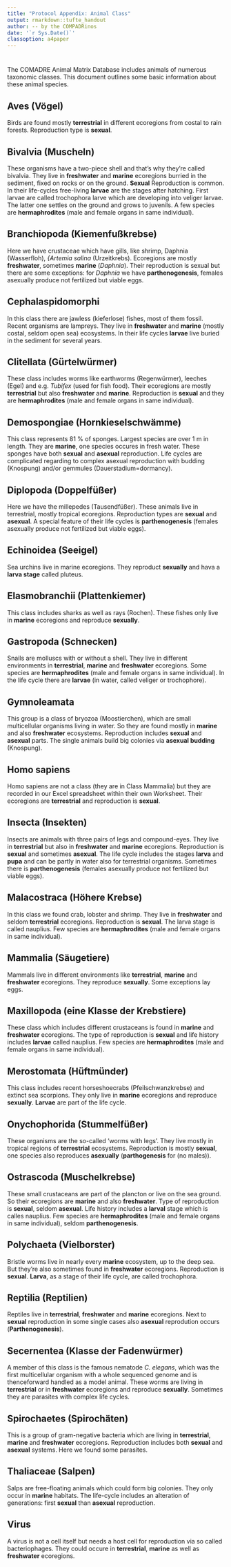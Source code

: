 ```yaml
---
title: "Protocol Appendix: Animal Class"
output: rmarkdown::tufte_handout
author: -- by the COMPADRinos
date: '`r Sys.Date()`'
classoption: a4paper
---
```


#

The COMADRE Animal Matrix Database includes animals of numerous taxonomic classes. This document outlines some basic information about these animal species.

## Aves (Vögel)

Birds are found mostly **terrestrial** in different ecoregions from costal to rain forests. Reproduction type is **sexual**.

\begin{marginfigure}
\includegraphics[width=.8\marginparwidth]{classimages/image1.jpeg}
\caption{\emph{Larus argentatus} – Silbermöwe}
\end{marginfigure}

## Bivalvia (Muscheln)

These organisms have a two-piece shell and that’s why they’re called bivalvia. They live in **freshwater** and **marine** ecoregions burried in the sediment, fixed on rocks or on the ground. **Sexual** Reproduction is common. In their life-cycles free-living **larvae** are the stages after hatching. First larvae are called trochophora larve which are developing into veliger larvae. The latter one settles on the ground and grows to juvenils. A few species are **hermaphrodites** (male and female organs in same individual).

\begin{marginfigure}
\includegraphics[width=.8\marginparwidth]{classimages/image2.jpeg}
\caption{\emph{Cerastoderma edule} - Herzmuschel}
\end{marginfigure}

## Branchiopoda (Kiemenfußkrebse)

Here we have crustaceae which have gills, like shrimp, Daphnia (Wasserfloh), *{Artemia salina* (Urzeitkrebs). Ecoregions are mostly **freshwater**, sometimes **marine** (*Daphnia*). Their reproduction is sexual but there are some exceptions: for *Daphnia* we have **parthenogenesis**, females asexually produce not fertilized but viable eggs. 

\begin{marginfigure}
\includegraphics[width=.8\marginparwidth]{classimages/image3.jpeg}
\caption{\emph{Daphnia} sp. - Wasserfloh}

\end{marginfigure}



## Cephalaspidomorphi

In this class there are jawless (kieferlose) fishes, most of them fossil. Recent organisms are lampreys. They live in **freshwater** and **marine** (mostly costal, seldom open sea) ecosystems. In their life cycles **larvae** live buried in the sediment for several years.

\begin{marginfigure}
\includegraphics[width=.8\marginparwidth]{classimages/image4.jpeg}
\caption{Lamprey - Neunauge}
\end{marginfigure}



## Clitellata (Gürtelwürmer)

These class includes worms like earthworms (Regenwürmer), leeches (Egel) and e.g. *Tubifex* (used for fish food). Their ecoregions are mostly **terrestrial** but also **freshwater** and **marine**. Reproduction is **sexual** and they are **hermaphrodites** (male and female organs in same individual).

\begin{marginfigure}
\includegraphics[width=.8\marginparwidth]{classimages/image5.jpeg}
\caption{\emph{Tubifex} sp.}
\end{marginfigure}


## Demospongiae (Hornkieselschwämme)

This class represents 81 % of sponges. Largest species are over 1 m in length. They are **marine**, one species occures in fresh water. These sponges have both **sexual** and **asexual** reproduction. Life cycles are complicated regarding to complex asexual reproduction with budding (Knospung) and/or gemmules (Dauerstadium=dormancy).

\begin{marginfigure}
\includegraphics[width=.8\marginparwidth]{classimages/image6.jpeg}
\caption{\emph{Spongia officinalis} - Badeschwamm}
\end{marginfigure}

## Diplopoda (Doppelfüßer)

Here we have the millepedes (Tausendfüßer). These animals live in terrestrial, mostly tropical ecoregions. Reproduction types are **sexual** and **asexual**. A special feature of their life cycles is **parthenogenesis** (females asexually produce not fertilized but viable eggs).

\begin{marginfigure}
\includegraphics[width=.8\marginparwidth]{classimages/image7.jpeg}
\caption{Millipede}
\end{marginfigure}

## Echinoidea (Seeigel)

Sea urchins live in marine ecoregions. They reproduct **sexually** and hava a **larva stage** called pluteus.


\begin{marginfigure}
\includegraphics[width=.8\marginparwidth]{classimages/image8.jpeg}
\caption{\emph{Sphaerechinus granularis}}
\end{marginfigure}

## Elasmobranchii (Plattenkiemer)

This class includes sharks as well as rays (Rochen). These fishes only live in **marine** ecoregions and reproduce **sexually**.

\begin{marginfigure}
\includegraphics[width=.8\marginparwidth]{classimages/image9.jpeg}
\caption{\emph{Carcharodon carcharias}}
\end{marginfigure}

## Gastropoda (Schnecken)

Snails are molluscs with or without a shell. They live in different environments in **terrestrial**, **marine** and **freshwater** ecoregions. Some species are **hermaphrodites** (male and female organs in same individual). In the life cycle there are **larvae** (in water, called veliger or trochophore).


\begin{marginfigure}
\includegraphics[width=.8\marginparwidth]{classimages/image10.jpeg}
\caption{\emph{Helix pomatia} - Weinbergschnecke}
\end{marginfigure}


## Gymnoleamata 

This group is a class of bryozoa (Moostierchen), which are small multicellular organisms living in water. So they are found mostly in **marine** and also **freshwater** ecosystems. Reproduction includes **sexual** and **asexual** parts. The single animals build big colonies via **asexual budding** (Knospung).

\begin{marginfigure}
\includegraphics[width=.8\marginparwidth]{classimages/image11.jpeg}
\caption{\emph{Flustra foliaceae} colony}
\end{marginfigure}

## Homo sapiens

Homo sapiens are not a class (they are in Class Mammalia) but they are recorded in our Excel spreadsheet within their own Worksheet.
Their ecoregions are **terrestrial** and reproduction is **sexual**.

\begin{marginfigure}
\includegraphics[width=.8\marginparwidth]{classimages/image12.jpeg}
\caption{Mensch}
\end{marginfigure}

## Insecta (Insekten)

Insects are animals with three pairs of legs and compound-eyes. They live in **terrestrial** but also in **freshwater** and **marine** ecoregions. Reproduction is **sexual** and sometimes **asexual**. The life cycle includes the stages **larva** and **pupa** and can be partly in water also for terrestrial organisms. Sometimes there is **parthenogenesis** (females asexually produce not fertilized but viable eggs).

\begin{marginfigure}
\includegraphics[width=.8\marginparwidth]{classimages/image13.jpeg}
\caption{\emph{Curcoinolidae} - Rüssekäfer}
\end{marginfigure}

## Malacostraca (Höhere Krebse)

In this class we found crab, lobster and shrimp. They live in **freshwater** and seldom **terrestrial** ecoregions. Reproduction is **sexual**. The larva stage is called nauplius. Few species are **hermaphrodites** (male and female organs in same individual).


\begin{marginfigure}
\includegraphics[width=.8\marginparwidth]{classimages/image14.jpeg}
\caption{\emph{Cancer pargurus} - Taschenkrebs}
\end{marginfigure}

## Mammalia (Säugetiere)

Mammals live in different environments like **terrestrial**, **marine** and **freshwater** ecoregions. They reproduce **sexually**. Some exceptions lay eggs.


\begin{marginfigure}
\includegraphics[width=.8\marginparwidth]{classimages/image15.jpeg}
\caption{\emph{Lotra provocax} - Flussotter}
\end{marginfigure}

## Maxillopoda (eine Klasse der Krebstiere)

These class which includes different crustaceans is found in **marine** and **freshwater** ecoregions. The type of reproduction is **sexual** and life history includes **larvae** called nauplius. Few species are **hermaphrodites** (male and female organs in same individual).


\begin{marginfigure}
\includegraphics[width=.8\marginparwidth]{classimages/image16.jpeg}
\caption{Balinidae - Seepocken}
\end{marginfigure}

## Merostomata (Hüftmünder)

This class includes recent horseshoecrabs (Pfeilschwanzkrebse) and extinct sea scorpions. They only live in **marine** ecoregions and reproduce **sexually**. **Larvae** are part of the life cycle.


\begin{marginfigure}
\includegraphics[width=.8\marginparwidth]{classimages/image17.jpeg}
\caption{\emph{Limolus polyphemus} - Pfeilschwanzkrebs}
\end{marginfigure}

## Onychophorida (Stummelfüßer)

These organisms are the so-called ‘worms with legs’. They live mostly in tropical regions of **terrestrial** ecosystems. Reproduction is mostly **sexual**, one species also reproduces **asexually** (**parthogenesis** for \emph{Epiperiatus imthurni} (no males)).


\begin{marginfigure}
\includegraphics[width=.8\marginparwidth]{classimages/image18.jpeg}
\caption{\emph{Eoperipatus totoro}}
\end{marginfigure}

## Ostrascoda (Muschelkrebse)

These small crustaceans are part of the plancton or live on the sea ground. So their ecoregions are **marine** and also **freshwater**. Type of reproduction is **sexual**, seldom **asexual**. Life history includes a **larval** stage which is calles nauplius. Few species are **hermaphrodites** (male and female organs in same individual), seldom **parthenogenesis**.


\begin{marginfigure}
\includegraphics[width=.8\marginparwidth]{classimages/image19.jpeg}
\caption{An ostracod}
\end{marginfigure}

## Polychaeta (Vielborster)

Bristle worms live in nearly every **marine** ecosystem, up to the deep sea. But they’re also sometimes found in **freshwater** ecoregions. Reproduction is **sexual**. **Larva**, as a stage of their life cycle, are called trochophora. 


\begin{marginfigure}
\includegraphics[width=.8\marginparwidth]{classimages/image20.jpeg}
\caption{Worm}
\end{marginfigure}


## Reptilia (Reptilien)

Reptiles live in **terrestrial**, **freshwater** and **marine** ecoregions. Next to **sexual** reproduction in some single cases also **asexual** reprodution occurs (**Parthenogenesis**).

\begin{marginfigure}
\includegraphics[width=.8\marginparwidth]{classimages/image21.jpeg}
\caption{\emph{Batagur baska} – Batagur-Schildkröte}
\end{marginfigure}

## Secernentea (Klasse der Fadenwürmer)

A member of this class is the famous nematode *C. elegans*, which was the first multicellular organism with a whole sequenced genome and is thenceforward handled as a model animal. These worms are living in **terrestrial** or in **freshwater** ecoregions and reproduce **sexually**. Sometimes they are parasites with complex life cycles. 


\begin{marginfigure}
\includegraphics[width=.8\marginparwidth]{classimages/image22.jpeg}
\caption{\emph{Caenorhabditis elegans}}
\end{marginfigure}

## Spirochaetes (Spirochäten)

This is a group of gram-negative bacteria which are living in **terrestrial**, **marine** and **freshwater** ecoregions. Reproduction includes both **sexual** and **asexual** systems. Here we found some parasites.

\begin{marginfigure}
\includegraphics[width=.8\marginparwidth]{classimages/image23.jpeg}
\caption{spirochaete}

\end{marginfigure}

## Thaliaceae (Salpen)

Salps are free-floating animals which could form big colonies. They only occur in **marine** habitats. The life-cycle includes an alteration of generations: first **sexual** than **asexual** reproduction.


\begin{marginfigure}
\includegraphics[width=.8\marginparwidth]{classimages/image24.jpeg}
\caption{\emph{Pegea confoederata} colony}
\end{marginfigure}

## Virus

A virus is not a cell itself but needs a host cell for reproduction via so called bacteriophages. They could occure in **terrestrial**, **marine** as well as **freshwater** ecoregions.


\begin{marginfigure}
\includegraphics[width=.8\marginparwidth]{classimages/image25.jpeg}
\caption{Virus}
\end{marginfigure}
